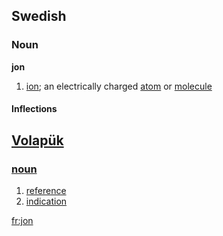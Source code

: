 {{See|Jon}}
==Swedish==
===Noun===
'''jon'''

#{{sv-chemistry}} [[ion]]; an electrically charged [[atom]] or [[molecule]]

====Inflections====
{{sv-noun|gender=Common|jon|jonen|joner|jonerna|jons|jonens|joners|jonernas}}

== [[Volapük]] == 
=== [[noun]] === 
# [[reference]] 
# [[indication]]

[[fr:jon]]